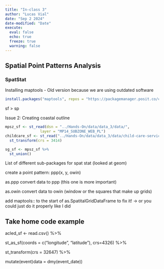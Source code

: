 ```yaml
---
title: "In-class 3"
author: "Lucas Vial"
date: "Sep 2 2024"
date-modified: "Date"
execute: 
  eval: false
  echo: true
  freeze: true
  warning: false
---
```


## Spatial Point Patterns Analysis 

### SpatStat

Installing maptools - Old version because we are using outdated software

```r
install.packages("maptools", repos = "https://packagemanager.posit.co/cran/2023-10-13")
```

sf \> sp

Issue 2: Creating coastal outline

```r
mpsz_sf <- st_read(dsn = "../Hands-On/data/data_3/data/", 
                layer = "MP14_SUBZONE_WEB_PL")
childcare_sf <- st_read("../Hands-On/data/data_3/data/child-care-services-geojson.geojson") %>%
  st_transform(crs = 3414)
```

```r
sg_sf <- mpsz_sf %>%
  st_union()
```

List of different sub-packages for spat stat (looked at geom)

create a point pattern: ppp(x, y, owin)

as.ppp convert data to ppp (this one is more important)

as.owin convert data to owin (window or the squares that make up grids)

add maptools:: to the start of as.SpatitalGridDataFrame to fix it! -\> or you could just do it properly like I did

## Take home code example

acled_sf \<- read.csv() %\>%

st_as_sf(coords = c("longitude", "latitude"), crs=4326) %\>%

st_transform(crs = 32647) %\>%

mutate(event)data = dmy(event_date))
